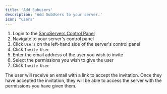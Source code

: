```yaml
---
title: 'Add Subusers'
description: 'Add SubUsers to your server.'
icon: "users"
---
```


1. Login to the [SanoServers Control Panel](https://panel.sanoservers.com/)
2. Navigate to your server's control panel
3. Click ``Users`` on the left-hand side of the server's control panel
4. Click ``Invite User``
5. Enter the email address of the user you wish to invite
6. Select the permissions you wish to give the user
7. Click ``Invite User``

The user will receive an email with a link to accept the invitation. Once they have accepted the invitation, they will be able to access the server with the permissions you have given them.